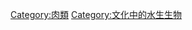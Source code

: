 {{commonscat|Seafood}}
{{catmore}}

[[Category:肉類|Category:肉類]]
[[Category:文化中的水生生物|Category:文化中的水生生物]]